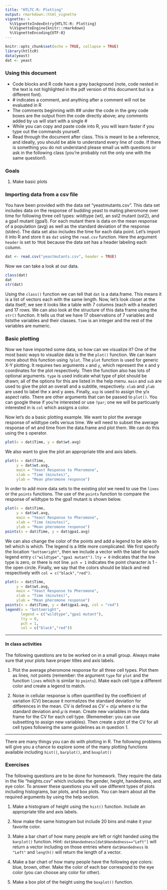 ```yaml
---
title: "HTLTC-R: Plotting"
output: rmarkdown::html_vignette
vignette: >
  %\VignetteIndexEntry{HTLTC-R: Plotting}
  %\VignetteEngine{knitr::rmarkdown}
  %\VignetteEncoding{UTF-8}
---
```


```r
knitr::opts_chunk$set(echo = TRUE, collapse = TRUE)
library(htltcR)
data(yeast)
dat <- yeast
```

### Using this document

* Code blocks and R code have a grey background (note, code nested in the text is not highlighted in the pdf version of this document but is a different font).
* \# indicates a comment, and anything after a comment will not be evaluated in R
* The comments beginning with \#\# under the code in the grey code boxes are the output from the code directly above; any comments added by us will start with a single \#
* While you can copy and paste code into R, you will learn faster if you type out the commands yourself. 
* Read through the document after class. This is meant to be a reference, and ideally, you should be able to understand every line of code. If there is something you do not understand please email us with questions or ask in the following class (you're probably not the only one with the same question!). 

### Goals
1. Make basic plots

### Importing data from a csv file 

You have been provided with the data set "yeastmutants.csv". This data set includes data on the response of budding yeast to mating pheromone over time for following three cell types: wildtype (wt), an sst2 mutant (sst2), and a gpa1 mutant (gpa1). For each mutant there is data on the mean response of a population (avg) as well as the standard deviation of the response (stdev). The data set also includes the time for each data point. Let's import it into R and store it as `dat` using the `read.csv` function. Here the argument `header` is set to `TRUE` because the data set has a header labeling each column. 

```r
dat <- read.csv("yeastmutants.csv", header = TRUE)
```

Now we can take a look at our data.
 
```r
class(dat)
dat
str(dat)
```

Using the `class()` function we can tell that `dat` is a data.frame. This means it is a list of vectors each with the same length. Now, let's look closer at the data itself; we see it looks like a table with 7 columns (each with a header) and 17 rows. We can also look at the structure of this data frame using the `str()` function. It tells us that we have 17 observations of 7 variables and liststhe variables and their classes. `Time` is an integer and the rest of the variables are numeric.

### Basic plotting

Now we have imported some data, so how can we visualize it? One of the most basic ways to visualize data is the the `plot()` function. We can learn more about this function using `?plot`. The `plot` function is used for generic X-Y plotting. It requires two arguments `x` and `y`, which represent the x and y coordinates for the plot respectively. Then the function also has lots of optional arguments. `type` is used indicate what type of plot should be drawn; all of the options for this are listed in the help menu. `main` and `sub` are used to give the plot an overall and a subtitle, respectively. `xlab` and `ylab` are used to label the x and y axes. Finally, `asp` is used to assign the y/x aspect ratio. There are other arguments that can be passed to `plot()`. You can google these if you're interested or use `?par`; one we will be particuarly interested in is `col` which assigns a color. 

Now let's do a basic plotting example. We want to plot the average response of wildtype cells versus time. We will need to subset the average response of wt and time from the data.frame and plot them. We can do this using the `$` operator. 

```r
plot(x = dat$Time, y = dat$wt.avg)
```

We also want to give the plot an appropriate title and axis labels.

```r
plot(x = dat$Time, 
     y = dat$wt.avg, 
     main = "Yeast Response to Pheromone", 
     xlab = "Time (minutes)", 
     ylab = "Mean pheromone response")
```

In order to add more data sets to the existing plot we need to use the `lines` or the `points` functions. The use of the `points` function to compare the response of wildtype to the gpa1 mutant is shown below. 

```r
plot(x = dat$Time, 
     y = dat$wt.avg, 
     main = "Yeast Response to Pheromone", 
     xlab = "Time (minutes)", 
     ylab = "Mean pheromone response")
points(x = dat$Time, y = dat$gpa1.avg)
```

We can also change the color of the points and add a legend to be able to tell which is which. The legend is a little more complicated. We first specify the location `"bottomright"`, then we include a vector with the label for each legend entry `c("wildtype","gpa1 mutant")`. `lty = 0` indicates that the line type is zero, or there is not line. `pch = 1` indicates the point character is 1 - the open circle. Finally, we say that the colors should be black and red respectively with `col = c("black","red")`. 

```r
plot(x = dat$Time, 
     y = dat$wt.avg, 
     main = "Yeast Response to Pheromone", 
     xlab = "Time (minutes)", 
     ylab = "Mean pheromone response")
points(x = dat$Time, y = dat$gpa1.avg, col = "red")
legend(x = "bottomright", 
       legend = c("wildtype","gpa1 mutant"), 
       lty = 0, 
       pch = 1, 
       col = c("black","red"))
```

***
#### In class activities 

The following questions are to be worked on in a small group. Always make sure that your plots have proper titles and axis labels. 

1. Plot the average pheromone response for all three cell types. Plot them as lines, not points (remember: the argument `type` for `plot` and the function `lines` which is similar to `points`). Make each cell type a different color and create a legend to match. 

2. Noise in cellular response is often quantified by the coefficient of variation (CV) because it normalizes the standard deviation for differences in the mean. CV is defined as $CV=\sigma/\mu$ where $\sigma$ is the standard deviation and $\mu$ is mean. Create new variables in the data frame for the CV for each cell type. (Rememeber: you can use subsetting to assign new variables). Then create a plot of the CV for all cell types following the same guidelines as in question 1.

***
There are many things you can do with plotting in R. The following problems will give you a chance to explore some of the many plotting functions available including `hist()`, `barplot()`, and `boxplot()`

### Exercises
The following questions are to be done for homework. They require the data in the file "heights.csv" which includes the gender, height, handedness, and eye color. To answer these questions you will use different types of plots including histograms, bar plots, and box plots. You can learn about all the required arguments by using the help section. 

1. Make a histogram of height using the `hist()` function. Include an appropriate title and axis labels.

2. Now make the same histogram but include 20 bins and make it your favorite color. 

3. Make a bar chart of how many people are left or right handed using the `barplot()` function. Hint: `dat$Handedness[dat$Handedness=="Left"]` will return a vector including on those entries where `dat$Handedness` is `"Left"` and `length()` will return the length of a vector. 

4. Make a bar chart of how many people have the following eye colors: blue, brown, other. Make the color of each bar correspond to the eye color (you can choose any color for other). 

5. Make a box plot of the height using the `boxplot()` function. 